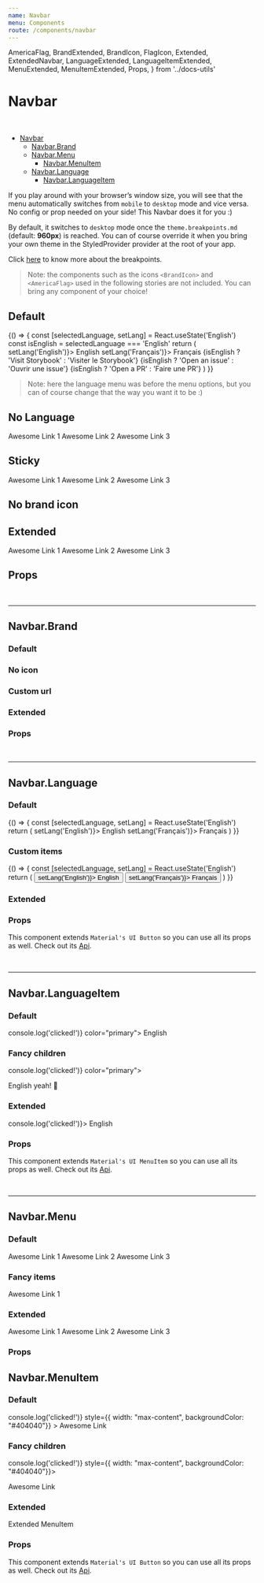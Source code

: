 ```yaml
---
name: Navbar
menu: Components
route: /components/navbar
---
```


  AmericaFlag,
  BrandExtended,
  BrandIcon,
  FlagIcon,
  Extended,
  ExtendedNavbar,
  LanguageExtended,
  LanguageItemExtended,
  MenuExtended,
  MenuItemExtended,
  Props,
} from '../docs-utils'

# Navbar

<br/>

- [Navbar](#)
  - [Navbar.Brand](#navbarbrand)
  - [Navbar.Menu](#navbarmenu)
    - [Navbar.MenuItem](#navbarmenuitem)
  - [Navbar.Language](#navbarlanguage)
    - [Navbar.LanguageItem](#navbarlanguageitem)

If you play around with your browser’s window size, you will see that the menu automatically switches from `mobile` to `desktop` mode and vice versa.
No config or prop needed on your side! This Navbar does it for you :)

By default, it switches to `desktop` mode once the `theme.breakpoints.md` (default: **960px**) is reached. 
You can of course override it when you bring your own theme in the StyledProvider provider at the root of your app.

Click [here](https://material-ui.com/customization/default-theme/) to know more about the breakpoints.

> Note: the components such as the icons `<BrandIcon>` and `<AmericaFlag>` used in the following stories are not included. You
can bring any component of your choice!


## Default

<Playground>
  {() => {
     const [selectedLanguage, setLang] = React.useState('English')
    const isEnglish = selectedLanguage === 'English'
    return (
      <Navbar>
        <Navbar.Brand title="Components-extra">
          <BrandIcon />
        </Navbar.Brand>
        <Navbar.Language selectedLanguage={selectedLanguage}>
          <Navbar.LanguageItem label="english" onClick={() => setLang('English')}>
            English
          </Navbar.LanguageItem>
          <Navbar.LanguageItem label="french" onClick={() => setLang('Français')}>
            Français
          </Navbar.LanguageItem>
        </Navbar.Language>
        <Navbar.Menu>
          <Navbar.MenuItem href="/">
            {isEnglish ? 'Visit Storybook' : 'Visiter le Storybook'}
          </Navbar.MenuItem>
          <Navbar.MenuItem href="https://github.com/alexandre-lelain/components-extra/issues">
            {isEnglish ? 'Open an issue' : 'Ouvrir une issue'}
          </Navbar.MenuItem>
          <Navbar.MenuItem href="https://github.com/alexandre-lelain/components-extra/pulls">
            {isEnglish ? 'Open a PR' : 'Faire une PR'}
          </Navbar.MenuItem>
        </Navbar.Menu>
      </Navbar>
    )
  }}
</Playground>

> Note: here the language menu was before the menu options, but you can of course change that the way
you want it to be :)

## No Language

<Playground>
  <Navbar>
    <Navbar.Brand title="Awesome Navbar">
      <BrandIcon />
    </Navbar.Brand>
    <Navbar.Menu>
      <Navbar.MenuItem href="#">Awesome Link 1</Navbar.MenuItem>
      <Navbar.MenuItem href="#">Awesome Link 2</Navbar.MenuItem>
      <Navbar.MenuItem href="#">Awesome Link 3</Navbar.MenuItem>
    </Navbar.Menu>
  </Navbar>
</Playground>

## Sticky

<Playground>
  <div style={{ height: 300, overflow: 'auto' }}>
    <Navbar isSticky>
      <Navbar.Brand title="Awesome Navbar">
        <BrandIcon />
      </Navbar.Brand>
      <Navbar.Menu>
        <Navbar.MenuItem href="#">Awesome Link 1</Navbar.MenuItem>
        <Navbar.MenuItem href="#">Awesome Link 2</Navbar.MenuItem>
        <Navbar.MenuItem href="#">Awesome Link 3</Navbar.MenuItem>
      </Navbar.Menu>
    </Navbar>
    <div style={{ height: 800 }} />
  </div>
</Playground>

## No brand icon

<Playground>
  <Navbar>
    <Navbar.Brand title="Awesome Navbar" />
  </Navbar>
</Playground>

## Extended

<Extended name="Navbar">
  <ExtendedNavbar>
    <Navbar.Brand title="Awesome Navbar" />
    <Navbar.Menu>
      <Navbar.MenuItem href="#">Awesome Link 1</Navbar.MenuItem>
      <Navbar.MenuItem href="#">Awesome Link 2</Navbar.MenuItem>
      <Navbar.MenuItem href="#">Awesome Link 3</Navbar.MenuItem>
    </Navbar.Menu>
  </ExtendedNavbar>
</Extended>

## Props

<Props of={Navbar}/>

<br />
<hr />

## Navbar.Brand

### Default

<Playground>
  <Navbar.Brand title="Awesome Navbar" style={{ width: "max-content", backgroundColor: "#404040"}}>
    <BrandIcon />
  </Navbar.Brand>
</Playground>

### No icon

<Playground>
  <Navbar.Brand title="Awesome Navbar" style={{ width: "max-content", backgroundColor: "#404040"}}/>
</Playground>

### Custom url

<Playground>
  <Navbar.Brand
    href="https://www.youtube.com/watch?v=Ckom3gf57Yw"
    title="Awesome Navbar"
    style={{ width: "max-content", backgroundColor: "#404040"}}
  >
    <BrandIcon />
  </Navbar.Brand>
</Playground>

### Extended

<Extended name="Navbar.Brand">
  <BrandExtended title="Awesome Navbar" href="https://www.youtube.com/watch?v=Ckom3gf57Yw">
    <BrandIcon />
  </BrandExtended>
</Extended>

### Props

<Props of={Navbar.Brand} />

<br />
<hr />

## Navbar.Language

### Default

<Playground>
  {() => {
    const [selectedLanguage, setLang] = React.useState('English')
    return (
      <Navbar.Language selectedLanguage={selectedLanguage} color="primary">
        <Navbar.LanguageItem label="english" onClick={() => setLang('English')}>
          English
        </Navbar.LanguageItem>
        <Navbar.LanguageItem label="french" onClick={() => setLang('Français')}>
          Français
        </Navbar.LanguageItem>
      </Navbar.Language>
    )
  }}
</Playground>

### Custom items

<Playground>
  {() => {
    const [selectedLanguage, setLang] = React.useState('English')
    return (
      <Navbar.Language selectedLanguage={selectedLanguage} color="primary">
        <button label="english" onClick={() => setLang('English')}>
          English
        </button>
        <button label="french" onClick={() => setLang('Français')}>
          Français
        </button>
      </Navbar.Language>
    )
  }}
</Playground>

### Extended

<Extended name="Navbar.Language">
  <LanguageExtended />
</Extended>

### Props

This component extends `Material's UI Button` so you can use all its props as well. Check out its [Api](https://material-ui.com/api/button/).

<Props of={Navbar.Language} />

<br />
<hr />

## Navbar.LanguageItem

### Default

<Playground>
  <Navbar.LanguageItem label="english" onClick={() => console.log('clicked!')} color="primary">
    English
  </Navbar.LanguageItem>
</Playground>

### Fancy children

<Playground>
  <Navbar.LanguageItem label="english" onClick={() => console.log('clicked!')} color="primary">
    <AmericaFlag />
    <p style={{ paddingLeft: '8px', margin: '4px' }}>English yeah! 🤘</p>
  </Navbar.LanguageItem>
</Playground>

### Extended

<Extended name="Navbar.LanguageItem">
  <LanguageItemExtended label="english" onClick={() => console.log('clicked!')}>
    English
  </LanguageItemExtended>
</Extended>

### Props

This component extends `Material's UI MenuItem` so you can use all its props as well. Check out its [Api](https://material-ui.com/api/menu-item/).

<Props of={Navbar.LanguageItem}/>

<br />
<hr />

## Navbar.Menu

### Default

<Playground>
  <Navbar.Menu label="open-menu" style={{ width: "max-content", backgroundColor: "#404040"}}>
    <Navbar.MenuItem href="#">Awesome Link 1</Navbar.MenuItem>
    <Navbar.MenuItem href="#">Awesome Link 2</Navbar.MenuItem>
    <Navbar.MenuItem href="#">Awesome Link 3</Navbar.MenuItem>
  </Navbar.Menu>
</Playground>

### Fancy items

<Playground>
  <Navbar.Menu style={{ width: "max-content", backgroundColor: "#404040"}}>
    <Navbar.MenuItem href="#">
      <BrandIcon />
      Awesome Link 1
    </Navbar.MenuItem>
    <Navbar.MenuItem href="#">
      <AmericaFlag />
    </Navbar.MenuItem>
    <Navbar.MenuItem href="#">
      <BrandIcon />
    </Navbar.MenuItem>
  </Navbar.Menu>
</Playground>

### Extended

<Extended name="Navbar.Menu">
  <MenuExtended>
    <Navbar.MenuItem href="#">Awesome Link 1</Navbar.MenuItem>
    <Navbar.MenuItem href="#">Awesome Link 2</Navbar.MenuItem>
    <Navbar.MenuItem href="#">Awesome Link 3</Navbar.MenuItem>
  </MenuExtended>
</Extended>

### Props

<Props of={Navbar.Menu}/>

## Navbar.MenuItem

### Default

<Playground>
  <Navbar.MenuItem
    onClick={() => console.log('clicked!')}
    style={{ width: "max-content", backgroundColor: "#404040"}}
  >
    Awesome Link
  </Navbar.MenuItem>
</Playground>

### Fancy children

<Playground>
  <Navbar.MenuItem onClick={() => console.log('clicked!')} style={{ width: "max-content", backgroundColor: "#404040"}}>
    <BrandIcon />
    <p style={{ paddingLeft: '8px', paddingRight: '8px', margin: '0px' }}>Awesome Link</p>
    <AmericaFlag />
  </Navbar.MenuItem>
</Playground>

### Extended

<Extended name="Navbar.MenuItem">
  <MenuItemExtended href="#">Extended MenuItem</MenuItemExtended>
</Extended>

### Props

This component extends `Material's UI Button` so you can use all its props as well. Check out its [Api](https://material-ui.com/api/button/).

<Props of={Navbar.MenuItem}/>